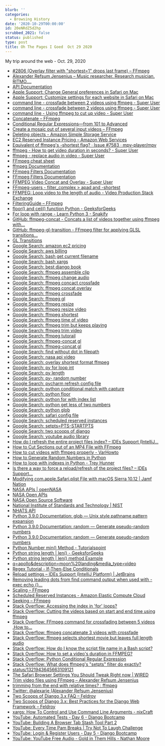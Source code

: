 ```yaml
---
blurb: ''
categories:
  - Browsing History
date: '2020-10-29T00:00:00'
id: 20eNRdZ5d2hp
scrubbed_2021: false
status: published
type: post
title: Oh The Pages I Goed  Oct 29 2020
---
```


My trip around the web - Oct. 29, 2020

- [#2806 (Overlay filter with "shortest=1" drops last frame) – FFmpeg](https://trac.ffmpeg.org/ticket/2806)
- [Alexander Refsum Jensenius – Music researcher. Research musician. RITMO....](https://www.arj.no/)
- [API Documentation](https://ssd-api.jpl.nasa.gov/doc/index.php)
- [Apple Support: Change General preferences in Safari on Mac](https://support.apple.com/guide/safari/general-ibrw1072/mac)
- [Apple Support: Customize settings for each website in Safari on Mac](https://support.apple.com/guide/safari/customize-settings-per-website-ibrw7f78f7fe/mac)
- [command line - crossfade between 2 videos using ffmpeg - Super User](https://superuser.com/questions/778762/crossfade-between-2-videos-using-ffmpeg)
- [command line - crossfade between 2 videos using ffmpeg - Super User](https://superuser.com/questions/778762/crossfade-between-2-videos-using-ffmpeg/778967#778967)
- [command line - Using ffmpeg to cut up video - Super User](https://superuser.com/questions/138331/using-ffmpeg-to-cut-up-video)
- [Concatenate – FFmpeg](https://trac.ffmpeg.org/wiki/Concatenate)
- [Conditional Regular Expressions—from 101 to Advanced](https://www.rexegg.com/regex-conditionals.html)
- [Create a mosaic out of several input videos – FFmpeg](https://trac.ffmpeg.org/wiki/Create%20a%20mosaic%20out%20of%20several%20input%20videos)
- [Deleting objects - Amazon Simple Storage Service](https://docs.aws.amazon.com/AmazonS3/latest/dev/DeletingObjects.html)
- [EC2 Reserved Instance Pricing – Amazon Web Services](https://aws.amazon.com/ec2/pricing/reserved-instances/pricing/)
- [Equivalent of ffmpeg's -shortest flag? · Issue #7583 · mpv-player/mpv](https://github.com/mpv-player/mpv/issues/7583)
- [ffmpeg - How to get video duration in seconds? - Super User](https://superuser.com/questions/650291/how-to-get-video-duration-in-seconds)
- [ffmpeg - replace audio in video - Super User](https://superuser.com/questions/1137612/ffmpeg-replace-audio-in-video)
- [FFmpeg cheat sheet](https://gist.github.com/steven2358/ba153c642fe2bb1e47485962df07c730)
- [ffmpeg Documentation](https://ffmpeg.org/ffmpeg.html)
- [FFmpeg Filters Documentation](https://ffmpeg.org/ffmpeg-filters.html#setpts_002c-asetpts)
- [FFmpeg Filters Documentation](https://ffmpeg.org/ffmpeg-filters.html)
- [FFMPEG Video Concat and Overlay - Super User](https://superuser.com/questions/890612/ffmpeg-video-concat-and-overlay)
- [FFmpeg-users - filter_complex > apad and -shortest](http://www.ffmpeg-archive.org/filter-complex-gt-apad-and-shortest-td4687558.html)
- [FFMPEG: Loop video to the length of audio - Video Production Stack Exchange](https://video.stackexchange.com/questions/23390/ffmpeg-loop-video-to-the-length-of-audio)
- [FilteringGuide – FFmpeg](https://trac.ffmpeg.org/wiki/FilteringGuide)
- [floor() and ceil() function Python - GeeksforGeeks](https://www.geeksforgeeks.org/floor-ceil-function-python/)
- [For loop with range - Learn Python 3 - Snakify](https://snakify.org/en/lessons/for_loop_range/)
- [GitHub: ffmpeg-concat - Concats a list of videos together using ffmpeg with...](https://github.com/transitive-bullshit/ffmpeg-concat)
- [GitHub: ffmpeg-gl-transition - FFmpeg filter for applying GLSL transitions...](https://github.com/transitive-bullshit/ffmpeg-gl-transition)
- [GL Transitions](https://gl-transitions.com/)
- [Google Search: amazon ec2 pricing](https://www.google.com/search?client=safari&rls=en&q=amazon+ec2+pricing&ie=UTF-8&oe=UTF-8)
- [Google Search: aws billing](https://www.google.com/search?client=safari&rls=en&q=aws+billing&ie=UTF-8&oe=UTF-8)
- [Google Search: bash get current filename](https://www.google.com/search?client=safari&rls=en&q=bash+get+current+filename&ie=UTF-8&oe=UTF-8)
- [Google Search: bash xargs](https://www.google.com/search?client=safari&rls=en&q=bash+xargs&ie=UTF-8&oe=UTF-8)
- [Google Search: best django book](https://www.google.com/search?client=safari&rls=en&q=best+django+book&ie=UTF-8&oe=UTF-8)
- [Google Search: ffmpeg assemble clip](https://www.google.com/search?client=safari&rls=en&q=ffmpeg+assemble+clip&ie=UTF-8&oe=UTF-8)
- [Google Search: ffmpeg change audio](https://www.google.com/search?client=safari&rls=en&q=ffmpeg+change+audio&ie=UTF-8&oe=UTF-8)
- [Google Search: ffmpeg concact crossfade](https://www.google.com/search?client=safari&rls=en&q=ffmpeg+concact+crossfade&ie=UTF-8&oe=UTF-8)
- [Google Search: ffmpeg concat overlay](https://www.google.com/search?client=safari&rls=en&q=ffmpeg+concat+overlay&ie=UTF-8&oe=UTF-8)
- [Google Search: ffmpeg crossfade](https://www.google.com/search?client=safari&rls=en&q=ffmpeg+crossfade&ie=UTF-8&oe=UTF-8)
- [Google Search: ffmpeg gl](https://www.google.com/search?client=safari&rls=en&q=ffmpeg+gl&ie=UTF-8&oe=UTF-8)
- [Google Search: ffmpeg resize](https://www.google.com/search?client=safari&rls=en&q=ffmpeg+resize&ie=UTF-8&oe=UTF-8)
- [Google Search: ffmpeg resize video](https://www.google.com/search?client=safari&rls=en&q=ffmpeg+resize+video&ie=UTF-8&oe=UTF-8)
- [Google Search: ffmpeg shortest](https://www.google.com/search?client=safari&rls=en&q=ffmpeg+shortest&ie=UTF-8&oe=UTF-8)
- [Google Search: ffmpeg time of video](https://www.google.com/search?client=safari&rls=en&q=ffmpeg+time+of+video&ie=UTF-8&oe=UTF-8)
- [Google Search: ffmpeg trim but keeps playing](https://www.google.com/search?client=safari&rls=en&q=ffmpeg+trim+but+keeps+playing&ie=UTF-8&oe=UTF-8)
- [Google Search: ffmpeg trim video](https://www.google.com/search?client=safari&rls=en&q=ffmpeg+trim+video&ie=UTF-8&oe=UTF-8)
- [Google Search: ffmpeg tutorail](https://www.google.com/search?client=safari&rls=en&q=ffmpeg+tutorail&ie=UTF-8&oe=UTF-8)
- [Google Search: ffmpeg-concat gl](https://www.google.com/search?newwindow=1&client=safari&rls=en&ei=qlabX_qXGKLl_QaIw4CAAw&q=ffmpeg-concat+gl&oq=ffmpeg-concat+gl&gs_lcp=CgZwc3ktYWIQAzIJCAAQyQMQFhAeOgQIABBHOgUIABDJAzoCCAA6BAgAEB46BggAEBYQHlDhR1jUSmCgTmgAcAN4AIABVogB-QGSAQEzmAEAoAEBqgEHZ3dzLXdpesgBCMABAQ&sclient=psy-ab&ved=0ahUKEwj6lKa5gNvsAhWict8KHYghADAQ4dUDCAw&uact=5)
- [Google Search: ffmpeg-concat gl](https://www.google.com/search?client=safari&rls=en&q=ffmpeg-concat+gl&ie=UTF-8&oe=UTF-8)
- [Google Search: find without dot in filepath](https://www.google.com/search?client=safari&rls=en&q=find+without+dot+in+filepath&ie=UTF-8&oe=UTF-8)
- [Google Search: nasa api video](https://www.google.com/search?newwindow=1&client=safari&rls=en&ei=Jo-bX4K_LMSZ5gL2sbOQDA&q=nasa+api+video&oq=nasa+api+video&gs_lcp=CgZwc3ktYWIQAzIFCCEQoAE6BAgAEEc6BQgAEMkDOgIIADoGCAAQFhAeOgUIIRCrAlCE4ARYofEEYLL1BGgCcAJ4AIABbIgB_ASSAQM3LjGYAQCgAQGqAQdnd3Mtd2l6yAEIwAEB&sclient=psy-ab&ved=0ahUKEwiC6sKottvsAhXEjFkKHfbYDMIQ4dUDCAw&uact=5)
- [Google Search: overlay shortest format ffmpeg](https://www.google.com/search?client=safari&rls=en&q=overlay+shortest+format+ffmpeg&ie=UTF-8&oe=UTF-8)
- [Google Search: py for loop int](https://www.google.com/search?client=safari&rls=en&q=py+for+loop+int&ie=UTF-8&oe=UTF-8)
- [Google Search: py length](https://www.google.com/search?client=safari&rls=en&q=py+length&ie=UTF-8&oe=UTF-8)
- [Google Search: py- random number](https://www.google.com/search?client=safari&rls=en&q=py-+random+number&ie=UTF-8&oe=UTF-8)
- [Google Search: pycharm refresh config file](https://www.google.com/search?client=safari&rls=en&q=pycharm+refresh+config+file&ie=UTF-8&oe=UTF-8)
- [Google Search: python conditional match with capture](https://www.google.com/search?client=safari&rls=en&q=python+conditional+match+with+capture&ie=UTF-8&oe=UTF-8)
- [Google Search: python floor](https://www.google.com/search?client=safari&rls=en&q=python+floor&ie=UTF-8&oe=UTF-8)
- [Google Search: python for with index list](https://www.google.com/search?client=safari&rls=en&q=python+for+with+index+list&ie=UTF-8&oe=UTF-8)
- [Google Search: python get less of two numbers](https://www.google.com/search?client=safari&rls=en&q=python+get+less+of+two+numbers&ie=UTF-8&oe=UTF-8)
- [Google Search: python glob](https://www.google.com/search?client=safari&rls=en&q=python+glob&ie=UTF-8&oe=UTF-8)
- [Google Search: safari config file](https://www.google.com/search?client=safari&rls=en&q=safari+config+file&ie=UTF-8&oe=UTF-8)
- [Google Search: scheduled reserved instances](https://www.google.com/search?client=safari&rls=en&q=scheduled+reserved+instances&ie=UTF-8&oe=UTF-8)
- [Google Search: setpts=PTS-STARTPTS](https://www.google.com/search?client=safari&rls=en&q=setpts=PTS-STARTPTS&ie=UTF-8&oe=UTF-8)
- [Google Search: two scoops of django](https://www.google.com/search?client=safari&rls=en&q=two+scoops+of+django&ie=UTF-8&oe=UTF-8)
- [Google Search: youtube audio library](https://www.google.com/search?client=safari&rls=en&q=youtube+audio+library&ie=UTF-8&oe=UTF-8)
- [How do I refresh the entire project files index? – IDEs Support (IntelliJ...](https://intellij-support.jetbrains.com/hc/en-us/community/posts/115000004184-How-do-I-refresh-the-entire-project-files-index-)
- [How to Cut Sections out of an MP4 File with FFmpeg](https://markheath.net/post/cut-and-concatenate-with-ffmpeg)
- [How to cut videos with ffmpeg properly - VarHowto](https://varhowto.com/cut-videos-ffmpeg/)
- [How to Generate Random Numbers in Python](https://machinelearningmastery.com/how-to-generate-random-numbers-in-python/)
- [How to loop with indexes in Python - Trey Hunner](https://treyhunner.com/2016/04/how-to-loop-with-indexes-in-python/)
- [Is there a way to force a reload/refresh of the project files? – IDEs Support...](https://intellij-support.jetbrains.com/hc/en-us/community/posts/206074349-Is-there-a-way-to-force-a-reload-refresh-of-the-project-files-)
- [Modifying com.apple.Safari.plist File with macOS Sierra 10.12 | Jamf Nation](https://www.jamf.com/jamf-nation/discussions/24713/modifying-com-apple-safari-plist-file-with-macos-sierra-10-12)
- [NASA APIs | openNASA](https://open.nasa.gov/blog/nasa-apis/)
- [NASA Open APIs](https://api.nasa.gov/)
- [NASA Open Source Software](https://code.nasa.gov/)
- [National Institute of Standards and Technology | NIST](https://www.time.gov/)
- [NHATS API](https://ssd-api.jpl.nasa.gov/doc/nhats.html)
- [Python 3.9.0 Documentation: glob — Unix style pathname pattern expansion](https://docs.python.org/3/library/glob.html)
- [Python 3.9.0 Documentation: random — Generate pseudo-random numbers](https://docs.python.org/3/library/random.html)
- [Python 3.9.0 Documentation: random — Generate pseudo-random numbers](https://docs.python.org/3/library/random.html#random.randint)
- [Python Number min() Method - Tutorialspoint](https://www.tutorialspoint.com/python/number_min.htm)
- [Python string length | len() - GeeksforGeeks](https://www.geeksforgeeks.org/python-string-length-len/)
- [Python string length | len() method Example](https://www.guru99.com/python-string-length-len.html)
- [q=apollo&description=moon%20landing&media_type=video](https://images-api.nasa.gov/search?q=apollo&description=moon%20landing&media_type=video)
- [Regex Tutorial - If-Then-Else Conditionals](https://www.regular-expressions.info/conditional.html)
- [Reload settings – IDEs Support (IntelliJ Platform) | JetBrains](https://intellij-support.jetbrains.com/hc/en-us/community/posts/206606679-Reload-settings)
- [Removing leading dots from find command output when used with -exec echo {}...](https://unix.stackexchange.com/questions/331696/removing-leading-dots-from-find-command-output-when-used-with-exec-echo-opti/537241)
- [Scaling – FFmpeg](https://trac.ffmpeg.org/wiki/Scaling)
- [Scheduled Reserved Instances - Amazon Elastic Compute Cloud](https://docs.aws.amazon.com/AWSEC2/latest/UserGuide/ec2-scheduled-instances.html)
- [Seeking – FFmpeg](https://trac.ffmpeg.org/wiki/Seeking)
- [Stack Overflow: Accessing the index in 'for' loops?](https://stackoverflow.com/questions/522563/accessing-the-index-in-for-loops)
- [Stack Overflow: Cutting the videos based on start and end time using ffmpeg](https://stackoverflow.com/questions/18444194/cutting-the-videos-based-on-start-and-end-time-using-ffmpeg)
- [Stack Overflow: FFmpeg command for crossfading between 5 videos .How to...](https://stackoverflow.com/questions/37783044/ffmpeg-command-for-crossfading-between-5-videos-how-to-manage-setpts-pts-startp)
- [Stack Overflow: ffmpeg concatenate 3 videos with crossfade](https://stackoverflow.com/questions/41562467/ffmpeg-concatenate-3-videos-with-crossfade)
- [Stack Overflow: ffmpeg selects shortest movie but leaves full length audio](https://stackoverflow.com/questions/33330279/ffmpeg-selects-shortest-movie-but-leaves-full-length-audio)
- [Stack Overflow: How do I know the script file name in a Bash script?](https://stackoverflow.com/questions/192319/how-do-i-know-the-script-file-name-in-a-bash-script)
- [Stack Overflow: How to set a video's duration in FFMPEG?](https://stackoverflow.com/questions/6896490/how-to-set-a-videos-duration-in-ffmpeg/6896542)
- [Stack Overflow: Python Conditional Regular Expression](https://stackoverflow.com/questions/3130209/python-conditional-regular-expression/3130247)
- [Stack Overflow: What does ffmpeg's "setpts" filter do exactly?](https://stackoverflow.com/questions/58261344/what-does-ffmpegs-setpts-filter-do-exactly)
- [status/1321943645663109121](https://twitter.com/kelvinmai/status/1321943645663109121)
- [The Safari Browser Settings You Should Tweak Right now | WIRED](https://www.wired.com/story/safari-settings-you-should-tweak-right-now/)
- [Trim video files using FFmpeg – Alexander Refsum Jensenius](https://www.arj.no/2018/05/18/trimvideo/)
- [trimming from the end with relative times? : ffmpeg](https://www.reddit.com/r/ffmpeg/comments/crt3hl/trimming_from_the_end_with_relative_times/)
- [Twitter: @alexarje (Alexander Refsum Jensenius)](https://twitter.com/alexarje)
- [Two Scoops of Django 3.x FAQ – Feldroy](https://www.feldroy.com/pages/two-scoops-of-django-3-x-faq)
- [Two Scoops of Django 3.x: Best Practices for the Django Web Framework – Feldroy](https://www.feldroy.com/products/two-scoops-of-django-3-x)
- [xargs: How To Control and Use Command Line Arguments - nixCraft](https://www.cyberciti.biz/faq/linux-unix-bsd-xargs-construct-argument-lists-utility/)
- [YouTube: Automated Tests - Day 6 - Django Bootcamp](https://www.youtube.com/watch?v=5E_xLmQXOZg&t=658s)
- [YouTube: Building A Browser Tab Stash Tool Part 2](https://www.youtube.com/watch?v=syD3nPoKLEk&feature=emb_logo)
- [YouTube: Every Time Pam Breaks | Try Not To Laugh Challenge](https://www.youtube.com/watch?v=GhUPKaGV92Y)
- [YouTube: Login & Register Users - Day 5 - Django Bootcamp](https://www.youtube.com/watch?v=x8yxM7rCvEc&t=3239s)
- [YouTube: YouTube Free Audio - Gold in Them Hills - Nathan Moore](https://www.youtube.com/watch?v=dYidxJ_gKd8)

